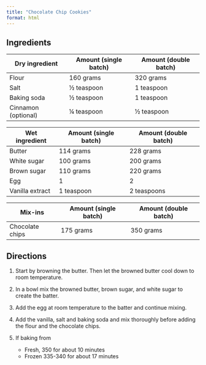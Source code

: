 ```yaml
---
title: "Chocolate Chip Cookies"
format: html
---
```


## Ingredients

| Dry ingredient | Amount (single batch) | Amount (double batch) |
| --- | --- | --- | 
| Flour | 160 grams | 320 grams |
| Salt | ½ teaspoon | 1 teaspoon |
| Baking soda | ½ teaspoon | 1 teaspoon |
| Cinnamon (optional) | ¼ teaspoon | ½ teaspoon | 

| Wet ingredient | Amount (single batch) | Amount (double batch) |
| --- | --- | --- | 
| Butter | 114 grams | 228 grams |
| White sugar | 100 grams | 200 grams |
| Brown sugar |110 grams | 220 grams |
| Egg | 1 | 2 |
| Vanilla extract | 1 teaspoon | 2 teaspoons |

| Mix-ins | Amount (single batch) | Amount (double batch) |
| --- | --- | --- |
| Chocolate chips | 175 grams | 350 grams |

## Directions

1. Start by browning the butter. Then let the browned butter cool down to room temperature.

2. In a bowl mix the browned butter, brown sugar, and white sugar to create the batter.

3. Add the egg at room temperature to the batter and continue mixing.

4. Add the vanilla, salt and baking soda and mix thoroughly before adding the flour and the chocolate chips.

5. If baking from
    - Fresh, 350 for about 10 minutes 
    - Frozen 335-340 for about 17 minutes 
